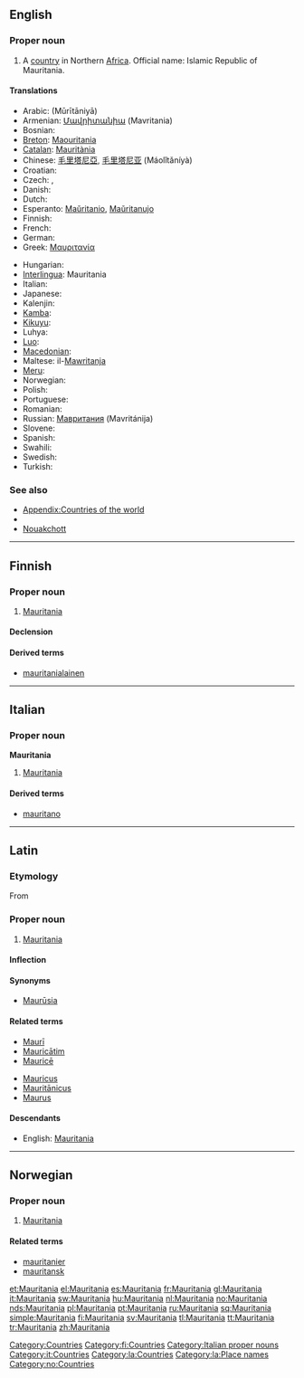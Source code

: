 ==English==

===Proper noun===
{{en-proper noun}}

# A [[country]] in Northern [[Africa]].  Official name: Islamic Republic of Mauritania.
<!-- encyclopedic: see Wikipedia for this
# Name of an ocean liner built in the 20th [[century]].
-->

====Translations====
{{trans-top|Islamic Republic of Mauritania}}
* Arabic: {{Arab|[[موريتانيا‎]]}} (Mūrītāniyā)
* Armenian: [[Մավրիտանիա]] (Mavritania)
* Bosnian: {{t-|bs|Mauretanija|f}}
* [[Breton]]: [[Maouritania]]
* [[Catalan]]: [[Mauritània]] {{f}}
* Chinese: [[毛里塔尼亞]], [[毛里塔尼亚]] (Máolǐtǎníyà)
* Croatian: {{t-|hr|Mauretanija|f}}
* Czech: {{t-|cs|Mauritánie|f}}, {{t-|cs|Mauretánie|f}}
* Danish: {{t-|da|Mauretanien}}
* Dutch: {{t-|nl|Mauretanië}}
* Esperanto: [[Maŭritanio]], [[Maŭritanujo]]
* Finnish: {{t+|fi|Mauritania}}
* French: {{t+|fr|Mauritanie|f}}
* German: {{t+|de|Mauretanien}}
* Greek: [[Μαυριτανία]] {{f}}
{{trans-mid}}
* Hungarian: {{t+|hu|Mauritánia}}
* [[Interlingua]]: Mauritania
* Italian: {{t+|it|Mauritania|f}}
* Japanese: {{t-|ja|モーリタニア|tr=Mōritania|sc=Jpan}}
* Kalenjin: {{tø|kln|Moritenia}}
* [[Kamba]]: {{tø|kam|Moritania}}
* [[Kikuyu]]: {{tø|ki|Moritenia}}
* Luhya: {{tø|luy|Moritenia}}
* [[Luo]]: {{tø|luo|Moritenia}}
* [[Macedonian]]: {{t|mk|Мавританија|f|tr=Mavritánija|sc=Cyrl|xs=Macedonian}}
* Maltese: il-[[Mawritanja]]
* [[Meru]]: {{tø|mer|Moritania}}
* Norwegian: {{t+|no|Mauritania}}
* Polish: {{t+|pl|Mauretania}}
* Portuguese: {{t+|pt|Mauritânia}}
* Romanian: {{t-|ro|Mauritania|f}}
* Russian: [[Мавритания]] (Mavritánija) {{f}}
* Slovene: {{t+|sl|Mavretanija|f}}
* Spanish: {{t+|es|Mauritania}}
* Swahili: {{t+|sw|Moritania|xs=Swahili}}
* Swedish: {{t+|sv|Mauretanien}}
* Turkish: {{t+|tr|Moritanya}}
{{trans-bottom}}

===See also===
* [[Appendix:Countries of the world]]
* {{pedialite|Mauritania}}
* [[Nouakchott]]

[[Category:Countries]]

----

==Finnish==
{{wikipedia|lang=fi}}

===Proper noun===
{{infl|fi|proper noun}}

# [[#English|Mauritania]]

====Declension====
{{fi-decl-kulkija|Mauritani|np=1}}

====Derived terms====
* [[mauritanialainen]]

[[Category:fi:Countries]]

----

==Italian==
{{wikipedia|lang=it}}

===Proper noun===
'''Mauritania''' {{f}}

# [[#English|Mauritania]]

====Derived terms====
* [[mauritano]]

[[Category:Italian proper nouns]]
[[Category:it:Countries]]

----

==Latin==

===Etymology===
From {{term|Maurus||Moor|lang=la}}

===Proper noun===
{{la-proper noun|Mauritānia|Mauritaniae|Mauritāniae|f|first}}

# [[#English|Mauritania]]

====Inflection====
{{la-decl-1st-loc|Mauritani|Mauritāni}}

====Synonyms====
* [[Maurusia|Maurūsia]]

====Related terms====
{{top2}}
* [[Mauri|Maurī]]
* [[Mauricatim|Mauricātim]]
* [[Maurice#Latin|Mauricē]]
{{mid2}}
* [[Mauricus]]
* [[Mauritanicus|Mauritānicus]]
* [[Maurus]]
{{bottom}}

====Descendants====
* English: [[#English|Mauritania]]

[[Category:la:Countries]]
[[Category:la:Place names]]

----

==Norwegian==

===Proper noun===
{{infl|no|proper noun}}

# [[#English|Mauritania]]

====Related terms====
* [[mauritanier]]
* [[mauritansk]]

[[Category:no:Countries]]

[[et:Mauritania]]
[[el:Mauritania]]
[[es:Mauritania]]
[[fr:Mauritania]]
[[gl:Mauritania]]
[[it:Mauritania]]
[[sw:Mauritania]]
[[hu:Mauritania]]
[[nl:Mauritania]]
[[no:Mauritania]]
[[nds:Mauritania]]
[[pl:Mauritania]]
[[pt:Mauritania]]
[[ru:Mauritania]]
[[sq:Mauritania]]
[[simple:Mauritania]]
[[fi:Mauritania]]
[[sv:Mauritania]]
[[tl:Mauritania]]
[[tt:Mauritania]]
[[tr:Mauritania]]
[[zh:Mauritania]]